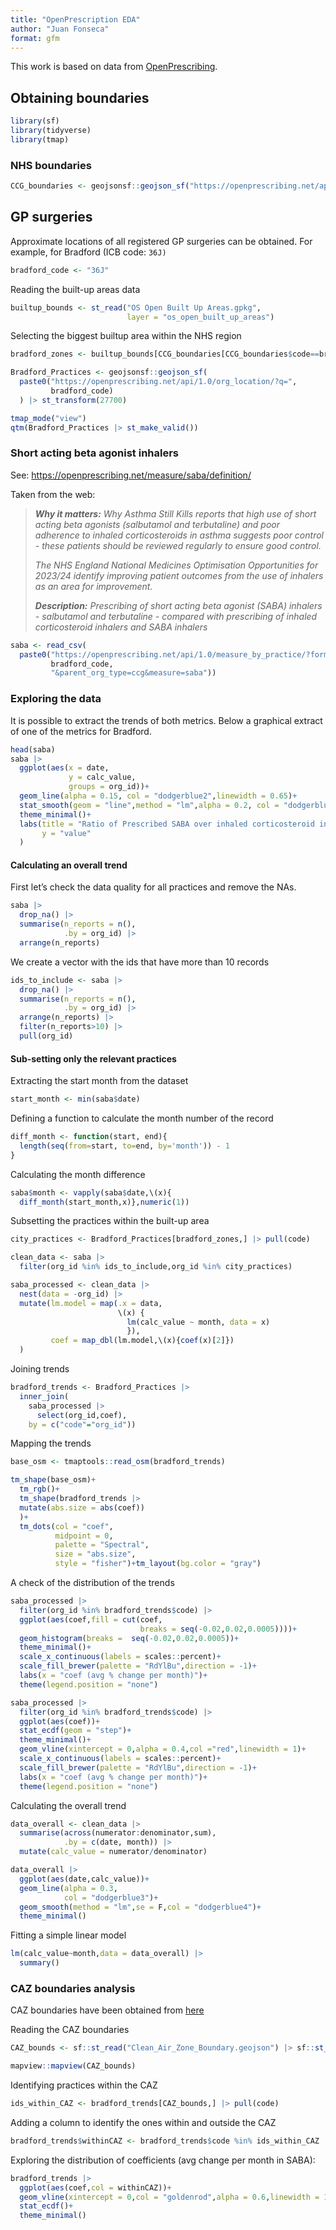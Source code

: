 ```yaml
---
title: "OpenPrescription EDA"
author: "Juan Fonseca"
format: gfm
---
```


This work is based on data from [OpenPrescribing](https://openprescribing.net/).

## Obtaining boundaries

```r
library(sf)
library(tidyverse)
library(tmap)
```


### NHS boundaries

```r
CCG_boundaries <- geojsonsf::geojson_sf("https://openprescribing.net/api/1.0/org_location/?org_type=ccg") |> st_transform(27700)
```

## GP surgeries

Approximate locations of all registered GP surgeries can be obtained. For example, for Bradford (ICB code: `36J)`


```r
bradford_code <- "36J"
```


Reading the built-up areas data
```r
builtup_bounds <- st_read("OS Open Built Up Areas.gpkg",
                          layer = "os_open_built_up_areas")
```

Selecting the biggest builtup area within the NHS region

```r
bradford_zones <- builtup_bounds[CCG_boundaries[CCG_boundaries$code==bradford_code,],] |> slice_max(geometry_area_m)
```

```r
Bradford_Practices <- geojsonsf::geojson_sf(
  paste0("https://openprescribing.net/api/1.0/org_location/?q=",
         bradford_code)
  ) |> st_transform(27700)
```

```r
tmap_mode("view")
qtm(Bradford_Practices |> st_make_valid())
```


### Short acting beta agonist inhalers

See: <https://openprescribing.net/measure/saba/definition/>

Taken from the web:

> ***Why it matters:** Why Asthma Still Kills reports that high use of short acting beta agonists (salbutamol and terbutaline) and poor adherence to inhaled corticosteroids in asthma suggests poor control - these patients should be reviewed regularly to ensure good control.*
>
> *The NHS England National Medicines Optimisation Opportunities for 2023/24 identify improving patient outcomes from the use of inhalers as an area for improvement.*
>
> ***Description:** Prescribing of short acting beta agonist (SABA) inhalers - salbutamol and terbutaline - compared with prescribing of inhaled corticosteroid inhalers and SABA inhalers*

```r
saba <- read_csv(
  paste0("https://openprescribing.net/api/1.0/measure_by_practice/?format=csv&org=",
         bradford_code,
         "&parent_org_type=ccg&measure=saba")) 
```

### Exploring the data

It is possible to extract the trends of both metrics. Below a graphical extract of one of the metrics for Bradford.

```r
head(saba)
saba |> 
  ggplot(aes(x = date,
             y = calc_value,
             groups = org_id))+
  geom_line(alpha = 0.15, col = "dodgerblue2",linewidth = 0.65)+
  stat_smooth(geom = "line",method = "lm",alpha = 0.2, col = "dodgerblue4",linewidth = 0.7)+ 
  theme_minimal()+
  labs(title = "Ratio of Prescribed SABA over inhaled corticosteroid inhalers + SABA",
       y = "value"
  )
```

#### Calculating an overall trend

First let's check the data quality for all practices and remove the NAs.

```r
saba |>
  drop_na() |>
  summarise(n_reports = n(),
            .by = org_id) |>
  arrange(n_reports) 
```

We create a vector with the ids that have more than 10 records

```r
ids_to_include <- saba |>
  drop_na() |>
  summarise(n_reports = n(),
            .by = org_id) |>
  arrange(n_reports) |> 
  filter(n_reports>10) |> 
  pull(org_id)
```

#### Sub-setting only the relevant practices

Extracting the start month from the dataset

```r
start_month <- min(saba$date)
```

Defining a function to calculate the month number of the record

```r
diff_month <- function(start, end){
  length(seq(from=start, to=end, by='month')) - 1
}
```

Calculating the month difference

```r
saba$month <- vapply(saba$date,\(x){
  diff_month(start_month,x)},numeric(1))
```

Subsetting the practices within the built-up area

```r
city_practices <- Bradford_Practices[bradford_zones,] |> pull(code)
```


```r
clean_data <- saba |>
  filter(org_id %in% ids_to_include,org_id %in% city_practices)
```


```r
saba_processed <- clean_data |> 
  nest(data = -org_id) |> 
  mutate(lm.model = map(.x = data,
                        \(x) {
                          lm(calc_value ~ month, data = x)
                          }),
         coef = map_dbl(lm.model,\(x){coef(x)[2]})
  )

```


Joining trends
```r
bradford_trends <- Bradford_Practices |>
  inner_join(
    saba_processed |>
      select(org_id,coef),
    by = c("code"="org_id"))
```

Mapping the trends

```r
base_osm <- tmaptools::read_osm(bradford_trends)

tm_shape(base_osm)+
  tm_rgb()+
  tm_shape(bradford_trends |> 
  mutate(abs.size = abs(coef))
  )+
  tm_dots(col = "coef",
          midpoint = 0,
          palette = "Spectral",
          size = "abs.size",
          style = "fisher")+tm_layout(bg.color = "gray")
```

A check of the distribution of the trends
```r
saba_processed |> 
  filter(org_id %in% bradford_trends$code) |> 
  ggplot(aes(coef,fill = cut(coef,
                             breaks = seq(-0.02,0.02,0.0005))))+
  geom_histogram(breaks =  seq(-0.02,0.02,0.0005))+
  theme_minimal()+
  scale_x_continuous(labels = scales::percent)+
  scale_fill_brewer(palette = "RdYlBu",direction = -1)+
  labs(x = "coef (avg % change per month)")+
  theme(legend.position = "none")
```


```r
saba_processed |>
  filter(org_id %in% bradford_trends$code) |> 
  ggplot(aes(coef))+
  stat_ecdf(geom = "step")+
  theme_minimal()+
  geom_vline(xintercept = 0,alpha = 0.4,col ="red",linewidth = 1)+
  scale_x_continuous(labels = scales::percent)+
  scale_fill_brewer(palette = "RdYlBu",direction = -1)+
  labs(x = "coef (avg % change per month)")+
  theme(legend.position = "none")
```

Calculating the overall trend 

```r
data_overall <- clean_data |>
  summarise(across(numerator:denominator,sum),
            .by = c(date, month)) |> 
  mutate(calc_value = numerator/denominator)
```

```r
data_overall |> 
  ggplot(aes(date,calc_value))+
  geom_line(alpha = 0.3,
            col = "dodgerblue3")+
  geom_smooth(method = "lm",se = F,col = "dodgerblue4")+
  theme_minimal()
```

Fitting a simple linear model

```r
lm(calc_value~month,data = data_overall) |> 
  summary()
```


### CAZ boundaries analysis

CAZ boundaries have been obtained from [here](https://spatialdata-cbmdc.hub.arcgis.com/datasets/9955cfe9c4104194bbb227821751aabf/explore?location=53.795554%2C-1.730762%2C11.20)


Reading the CAZ boundaries
```r
CAZ_bounds <- sf::st_read("Clean_Air_Zone_Boundary.geojson") |> sf::st_transform(27700)
```


```r
mapview::mapview(CAZ_bounds)
```


Identifying practices within the CAZ

```r
ids_within_CAZ <- bradford_trends[CAZ_bounds,] |> pull(code)
```


Adding a column to identify the ones within and outside the CAZ

```r
bradford_trends$withinCAZ <- bradford_trends$code %in% ids_within_CAZ
```

Exploring the distribution of coefficients (avg change per month in SABA):
```r
bradford_trends |> 
  ggplot(aes(coef,col = withinCAZ))+
  geom_vline(xintercept = 0,col = "goldenrod",alpha = 0.6,linewidth = 1)+
  stat_ecdf()+
  theme_minimal()
```











